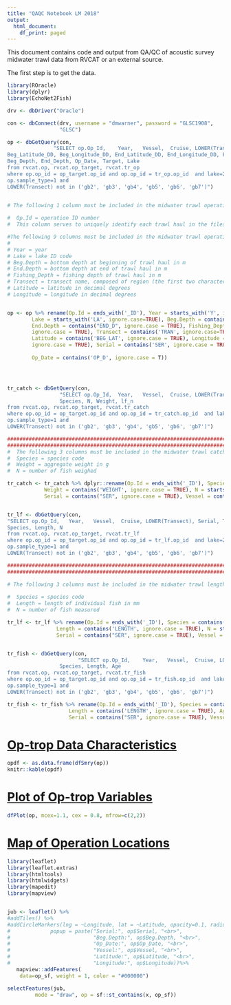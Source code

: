 ---
title: "QAQC Notebook LM 2018"
output:
  html_document:
    df_print: paged
---

This document contains code and output from QA/QC of acoustic survey midwater 
trawl data from RVCAT or an external source.

The first step is to get the data. 

```{r echo = FALSE, include = FALSE, results = 'asis'}
library(ROracle)
library(dplyr)
library(EchoNet2Fish)

drv <- dbDriver("Oracle")

con <- dbConnect(drv, username = "dmwarner", password = "GLSC1908",
                 "GLSC")

op <- dbGetQuery(con, 
               "SELECT op.Op_Id,	Year,	Vessel,  Cruise, LOWER(Transect), Serial, Time, 
Beg_Latitude_DD, Beg_Longitude_DD, End_Latitude_DD, End_Longitude_DD, Fishing_Depth, Tow_Time, 
Beg_Depth, End_Depth, Op_Date, Target, Lake
from rvcat.op, rvcat.op_target, rvcat.tr_op
where op.op_id = op_target.op_id and op.op_id = tr_op.op_id  and lake=2 and Year =2018 and Target in (209,210,252) and 
op.sample_type=1 and 
LOWER(Transect) not in ('gb2', 'gb3', 'gb4', 'gb5', 'gb6', 'gb7')")


# The following 1 column must be included in the midwater trawl operation, catch, and length csv files:
  
#  Op.Id = operation ID number
#  This column serves to uniquely identify each trawl haul in the files.

#The following 9 columns must be included in the midwater trawl operation csv files:
# 
# Year = year
# Lake = lake ID code
# Beg.Depth = bottom depth at beginning of trawl haul in m
# End.Depth = bottom depth at end of trawl haul in m
# Fishing_Depth = fishing depth of trawl haul in m
# Transect = transect name, composed of region (the first two characters) and transect ID number (the following characters), the same as Region_name in the SV and TS files
# Latitude = latitude in decimal degrees
# Longitude = longitude in decimal degrees


op <- op %>% rename(Op.Id = ends_with('_ID'), Year = starts_with('Y', ignore.case = TRUE),
        Lake = starts_with('LA', ignore.case=TRUE), Beg.Depth = contains("BEG_D", ignore.case = TRUE),
        End.Depth = contains("END_D", ignore.case = TRUE), Fishing_Depth = contains('ING_DEP',
        ignore.case = TRUE), Transect = contains('TRAN', ignore.case=TRUE), 
        Latitude = contains('BEG_LAT', ignore.case = TRUE), Longitude = contains('BEG_LON',
        ignore.case = TRUE), Serial = contains('SER', ignore.case = TRUE), Vessel = contains('VESS', 
                                                                                             ignore.case = T),
        Op_Date = contains('OP_D', ignore.case = T))




tr_catch <- dbGetQuery(con, 
                 "SELECT op.Op_Id,	Year,	Vessel,  Cruise, LOWER(Transect), Serial, Time, Op_Date, Target, Lake,
                 Species, N, Weight, lf_n
from rvcat.op, rvcat.op_target, rvcat.tr_catch
where op.op_id = op_target.op_id and op.op_id = tr_catch.op_id  and lake=2 and Year =2018 and Target in (209,210,252) and 
op.sample_type=1 and 
LOWER(Transect) not in ('gb2', 'gb3', 'gb4', 'gb5', 'gb6', 'gb7')")

#####################################################################################
#####################################################################################
#  The following 3 columns must be included in the midwater trawl catch csv files:
#  Species = species code
#  Weight = aggregate weight in g
#  N = number of fish weighed

tr_catch <- tr_catch %>% dplyr::rename(Op.Id = ends_with('_ID'), Species = contains('SPECIES', ignore.case = TRUE),
            Weight = contains('WEIGHT', ignore.case = TRUE), N = starts_with('N'),
            Serial = contains("SER", ignore.case = TRUE), Vessel = contains('VESS', ignore.case = T))


tr_lf <- dbGetQuery(con,
"SELECT op.Op_Id,	Year,	Vessel,  Cruise, LOWER(Transect), Serial, Time, Op_Date, Target, Lake,
Species, Length, N
from rvcat.op, rvcat.op_target, rvcat.tr_lf
where op.op_id = op_target.op_id and op.op_id = tr_lf.op_id  and lake=2 and Year =2018 and Target in (209,210,252) and
op.sample_type=1 and
LOWER(Transect) not in ('gb2', 'gb3', 'gb4', 'gb5', 'gb6', 'gb7')")

#####################################################################################
#####################################################################################

# The following 3 columns must be included in the midwater trawl length csv files:
  
#  Species = species code
#  Length = length of individual fish in mm
#  N = number of fish measured

tr_lf <- tr_lf %>% rename(Op.Id = ends_with('_ID'), Species = contains('SPECIES', ignore.case = TRUE),
                Length = contains('LENGTH', ignore.case = TRUE), N = starts_with('N'),
                Serial = contains("SER", ignore.case = TRUE), Vessel = contains('VESS', ignore.case = T))


tr_fish <- dbGetQuery(con, 
                       "SELECT op.Op_Id,	Year,	Vessel,  Cruise, LOWER(Transect), Serial, Time, Op_Date, Target, Lake,
                 Species, Length, Age
from rvcat.op, rvcat.op_target, rvcat.tr_fish
where op.op_id = op_target.op_id and op.op_id = tr_fish.op_id  and lake=2 and Year =2018 and Target in (209,210,252) and 
op.sample_type=1 and 
LOWER(Transect) not in ('gb2', 'gb3', 'gb4', 'gb5', 'gb6', 'gb7')")

tr_fish <- tr_fish %>% rename(Op.Id = ends_with('_ID'), Species = contains('SPECIES', ignore.case = TRUE),
                    Length = contains('LENGTH', ignore.case = TRUE), Age = contains('AGE', ignore.case = TRUE),
                    Serial = contains("SER", ignore.case = TRUE), Vessel = contains('VESS', ignore.case = T))
```



# <u>Op-trop Data Characteristics</u>
```{r echo=FALSE}
                                         
opdf <- as.data.frame(dfSmry(op))
knitr::kable(opdf)
```



# <u>Plot of Op-trop Variables</u>
```{r echo=FALSE}
dfPlot(op, mcex=1.1, cex = 0.8, mfrow=c(2,2))
```



# <u>Map of Operation Locations</u>
```{r  echo=FALSE, warning=FALSE, message=FALSE, error=FALSE, error=FALSE, fig.dim = c(12,10)}

library(leaflet)
library(leaflet.extras)
library(htmltools)
library(htmlwidgets)
library(mapedit)
library(mapview)


jub <- leaflet() %>%
#addTiles() %>%
#addCircleMarkers(lng = ~Longitude, lat = ~Latitude, opacity=0.1, radius =4,
#             popup = paste("Serial:", op$Serial, "<br>",
#                           "Beg.Depth:", op$Beg.Depth, "<br>",
#                           "Op_Date:", op$Op_Date, "<br>",
#                           "Vessel:", op$Vessel, "<br>",
#                           "Latitude:", op$Latitude, "<br>",
#                           "Longitude:", op$Longitude))%>%
   mapview::addFeatures(
    data=op_sf, weight = 1, color = "#000000")

selectFeatures(jub,
         mode = "draw", op = sf::st_contains(x, op_sf))



```

```{r}
```